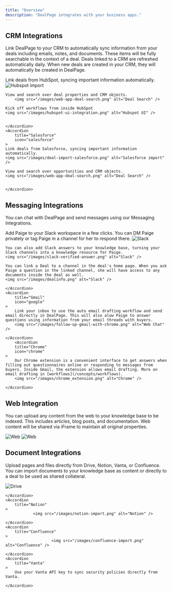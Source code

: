 ```yaml
---
title: "Overview"
description: "DealPage integrates with your business apps."
---
```


## CRM Integrations

Link DealPage to your CRM to automatically sync information from your deals including emails, notes, and documents. These items will be fully searchable in the context of a deal.
Deals linked to a CRM are refreshed automatically daily. When new deals are created in your CRM, they will automatically be created in DealPage.

<AccordionGroup>
    <Accordion
        title="HubSpot"
        icon="hubspot"
    >
    Link deals from HubSpot, syncing important information automatically.
    <img src="/images/deal-import-hubspot.png" alt="Hubspot import" />

    View and search over deal properties and CRM objects.
        <img src="/images/web-app-deal-search.png" alt="Deal Search" />

    Kick off workflows from inside HubSpot
    <img src="/images/hubspot-ui-integration.png" alt="Hubspot UI" />


    </Accordion>
    <Accordion
        title="Salesforce"
        icon="salesforce"
    >
    Link deals from Salesforce, syncing important information automatically.
    <img src="/images/deal-import-salesforce.png" alt="Salesforce import" />

    View and search over opportunities and CRM objects.
    <img src="/images/web-app-deal-search.png" alt="Deal Search" />


    </Accordion>

</AccordionGroup>

## Messaging Integrations

You can chat with DealPage and send messages using our Messaging Integrations.

<AccordionGroup>
    <Accordion
        title="Slack"
        icon="slack"
    >
    Add Paige to your Slack workspace in a few clicks. You can DM Paige privately or tag Paige in a channel for her to respond there.
    <img src="/images/slack-kb-search.png" alt="Slack" />

    You can also add Slack answers to your knowledge base, turning your Slack channels into a knowledge resource for Paige.
    <img src="/images/slack-verified-answer.png" alt="Slack" />

    You can link a Deal to a channel in the deal's home page. When you ask Paige a question in the linked channel, she will have access to any documents inside the deal as well.
    <img src="/images/dealinfo.png" alt="Slack" />

    </Accordion>
    <Accordion
        title="Gmail"
        icon="google"
    >
        Link your inbox to use the auto email drafting workflow and send email directly in DealPage. This will also alow Paige to answer questions using information from your email threads with buyers.
        <img src="/images/follow-up-gmail-with-chrome.png" alt="Web Chat" />

    </Accordion>
        <Accordion
        title="Chrome"
        icon="chrome"
    >
        Our Chrome extension is a convenient interface to get answers when filling out questionnaires online or responding to messages from buyers. Inside Gmail, the extension allows email drafting. More on email drafting in [workflows](/concepts/workflows).
        <img src="/images/chrome_extension.png" alt="Chrome" />

    </Accordion>

</AccordionGroup>

## Web Integration
You can upload any content from the web to your knowledge base to be indexed. This includes articles, blog posts, and documentation. Web content will be shared via iFrame to maintain all original properties.

<img src="/images/url-import.png" alt="Web" />
<img src="/images/url-import-parse.png" alt="Web" />


## Document Integrations
Upload pages and files directly from Drive, Notion, Vanta, or Confluence. You can import documents to your knowledge base as content or directly to a deal to be used as shared collateral.

<AccordionGroup>
    <Accordion
        title="Drive"
        icon="google-drive"
    >
        <img src="/images/drive.png" alt="Drive" />

    </Accordion>
    <Accordion
        title="Notion"
    >
                <img src="/images/notion-import.png" alt="Notion" />

    </Accordion>
    <Accordion
        title="Confluence"
    >
                        <img src="/images/confluence-import.png" alt="Confluence" />

    </Accordion>
    <Accordion
        title="Vanta"
    >
        Use your Vanta API key to sync security policies directly from Vanta.

    </Accordion>
</AccordionGroup>
